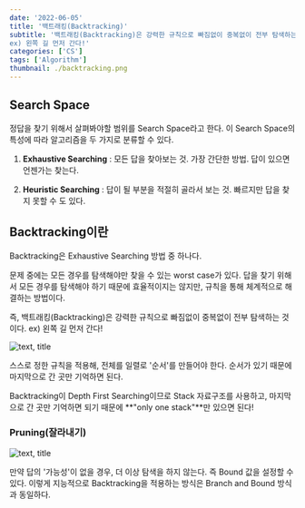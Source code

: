 ```yaml
---
date: '2022-06-05'
title: '백트래킹(Backtracking)'
subtitle: '백트래킹(Backtracking)은 강력한 규칙으로 빠짐없이 중복없이 전부 탐색하는 것이다.
ex) 왼쪽 길 먼저 간다!'
categories: ['CS']
tags: ['Algorithm']
thumbnail: ./backtracking.png
---
```


## Search Space

정답을 찾기 위해서 살펴봐야할 범위를 Search Space라고 한다. 이 Search Space의 특성에 따라
알고리즘을 두 가지로 분류할 수 있다.

1. **Exhaustive Searching**
  : 모든 답을 찾아보는 것. 가장 간단한 방법. 답이 있으면 언젠가는 찾는다.

2. **Heuristic Searching**
  : 답이 될 부분을 적절히 골라서 보는 것. 빠르지만 답을 찾지 못할 수 도 있다.


## Backtracking이란

Backtracking은 Exhaustive Searching 방법 중 하나다.

문제 중에는 모든 경우를 탐색해야만 찾을 수 있는 worst case가 있다. 
답을 찾기 위해서 모든 경우를 탐색해야 하기 때문에 효율적이지는 않지만, 
규칙을 통해 체계적으로 해결하는 방법이다. 

즉, 백트래킹(Backtracking)은 강력한 규칙으로 빠짐없이 중복없이 전부 탐색하는 것이다.
ex) 왼쪽 길 먼저 간다!

![text, title](backtracking-1.jpeg)

스스로 정한 규칙을 적용해, 전체를 일렬로 '순서'를 만들어야 한다. 
순서가 있기 때문에 마지막으로 간 곳만 기억하면 된다.

Backtracking이 Depth First Searching이므로 Stack 자료구조를 사용하고,
마지막으로 간 곳만 기억하면 되기 때문에 **"only one stack"**만 있으면 된다!



### Pruning(잘라내기)

![text, title](backtracking-2.jpeg)

만약 답의 '가능성'이 없을 경우, 더 이상 탐색을 하지 않는다.
즉 Bound 값을 설정할 수 있다.
이렇게 지능적으로 Backtracking을 적용하는 방식은 Branch and Bound 방식과 동일하다.